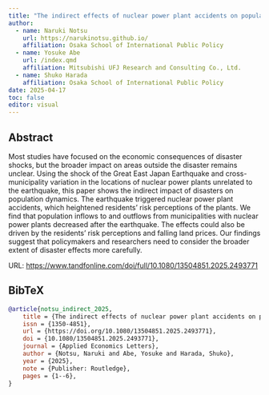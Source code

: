 ```yaml
---
title: "The indirect effects of nuclear power plant accidents on population dynamics"
author: 
  - name: Naruki Notsu
    url: https://narukinotsu.github.io/
    affiliation: Osaka School of International Public Policy
  - name: Yosuke Abe
    url: /index.qmd
    affiliation: Mitsubishi UFJ Research and Consulting Co., Ltd.
  - name: Shuko Harada
    affiliation: Osaka School of International Public Policy
date: 2025-04-17
toc: false
editor: visual
---
```


## Abstract

Most studies have focused on the economic consequences of disaster shocks, but the broader impact on areas outside the disaster remains unclear. Using the shock of the Great East Japan Earthquake and cross-municipality variation in the locations of nuclear power plants unrelated to the earthquake, this paper shows the indirect impact of disasters on population dynamics. The earthquake triggered nuclear power plant accidents, which heightened residents’ risk perceptions of the plants. We find that population inflows to and outflows from municipalities with nuclear power plants decreased after the earthquake. The effects could also be driven by the residents’ risk perceptions and falling land prices. Our findings suggest that policymakers and researchers need to consider the broader extent of disaster effects more carefully.

URL: <https://www.tandfonline.com/doi/full/10.1080/13504851.2025.2493771>

## BibTeX

``` bibtex
@article{notsu_indirect_2025,
	title = {The indirect effects of nuclear power plant accidents on population dynamics},
	issn = {1350-4851},
	url = {https://doi.org/10.1080/13504851.2025.2493771},
	doi = {10.1080/13504851.2025.2493771},
	journal = {Applied Economics Letters},
	author = {Notsu, Naruki and Abe, Yosuke and Harada, Shuko},
	year = {2025},
	note = {Publisher: Routledge},
	pages = {1--6},
}
```
